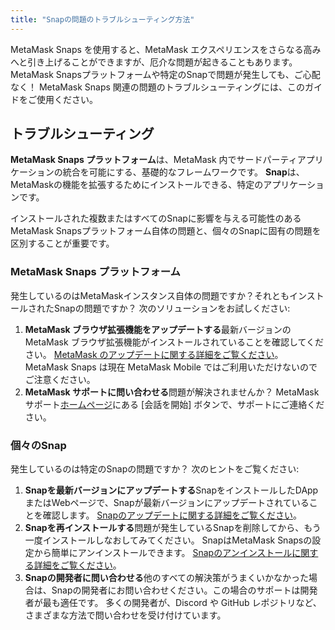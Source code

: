 ```yaml
---
title: "Snapの問題のトラブルシューティング方法"
---
```


MetaMask Snaps を使用すると、MetaMask エクスペリエンスをさらなる高みへと引き上げることができますが、厄介な問題が起きることもあります。 MetaMask Snapsプラットフォームや特定のSnapで問題が発生しても、ご心配なく！ MetaMask Snaps 関連の問題のトラブルシューティングには、このガイドをご使用ください。

## トラブルシューティング

**MetaMask Snaps プラットフォーム**は、MetaMask 内でサードパーティアプリケーションの統合を可能にする、基礎的なフレームワークです。 **Snap**は、MetaMaskの機能を拡張するためにインストールできる、特定のアプリケーションです。

インストールされた複数またはすべてのSnapに影響を与える可能性のあるMetaMask Snapsプラットフォーム自体の問題と、個々のSnapに固有の問題を区別することが重要です。

### MetaMask Snaps プラットフォーム

発生しているのはMetaMaskインスタンス自体の問題ですか？それともインストールされたSnapの問題ですか？ 次のソリューションをお試しください:

1. **MetaMask ブラウザ拡張機能をアップデートする**最新バージョンの MetaMask ブラウザ拡張機能がインストールされていることを確認してください。 [MetaMask のアップデートに関する詳細をご覧ください](/managing-my-wallet/using-metamask/how-to-update-the-version-of-metamask)。 MetaMask Snaps は現在 MetaMask Mobile ではご利用いただけないのでご注意ください。
2. **MetaMask サポートに問い合わせる**問題が解決されませんか？ MetaMask サポート[ホームページ](https://support.metamask.io/hc)にある [会話を開始] ボタンで、サポートにご連絡ください。

### 個々のSnap

発生しているのは特定のSnapの問題ですか？ 次のヒントをご覧ください:

1. **Snapを最新バージョンにアップデートする**SnapをインストールしたDAppまたはWebページで、Snapが最新バージョンにアップデートされていることを確認します。 [Snapのアップデートに関する詳細をご覧ください](/metamask-snaps/how-to-update-a-snap)。
2. **Snapを再インストールする**問題が発生しているSnapを削除してから、もう一度インストールしなおしてみてください。 SnapはMetaMask Snapsの設定から簡単にアンインストールできます。 [Snapのアンインストールに関する詳細をご覧ください](/metamask-snaps/how-to-uninstall-a-snap)。
3. **Snapの開発者に問い合わせる**他のすべての解決策がうまくいかなかった場合は、Snapの開発者にお問い合わせください。この場合のサポートは開発者が最も適任です。 多くの開発者が、Discord や GitHub レポジトリなど、さまざまな方法で問い合わせを受け付けています。
